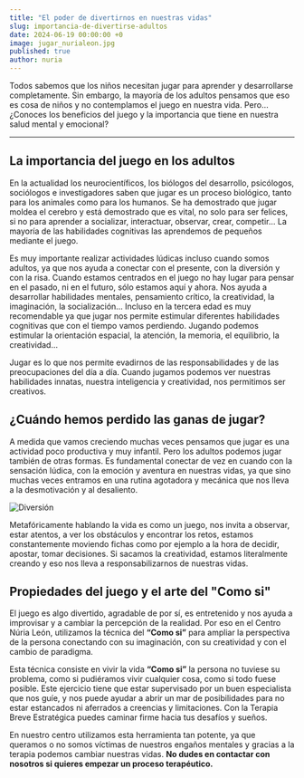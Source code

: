 ```yaml
---
title: "El poder de divertirnos en nuestras vidas"
slug: importancia-de-divertirse-adultos
date: 2024-06-19 00:00:00 +0
image: jugar_nurialeon.jpg
published: true
author: nuria
---
```


Todos sabemos que los niños necesitan jugar para aprender y desarrollarse completamente. Sin embargo, la mayoría de los adultos pensamos que eso es cosa de niños y no contemplamos el juego en nuestra vida. Pero… ¿Conoces los beneficios del juego y la importancia que tiene en nuestra salud mental y emocional?

---

## La importancia del juego en los adultos

En la actualidad los neurocientíficos, los biólogos del desarrollo, psicólogos, sociólogos e investigadores saben que jugar es un proceso biológico, tanto para los animales como para los humanos. Se ha demostrado que jugar moldea el cerebro y está demostrado que es vital, no solo para ser felices, si no para aprender a socializar, interactuar, observar, crear, competir… La mayoría de las habilidades cognitivas las aprendemos de pequeños mediante el juego.

Es muy importante realizar actividades lúdicas incluso cuando somos adultos, ya que nos ayuda a conectar con el presente, con la diversión y con la risa. Cuando estamos centrados en el juego no hay lugar para pensar en el pasado, ni en el futuro, sólo estamos aquí y ahora. Nos ayuda a desarrollar habilidades mentales, pensamiento crítico, la creatividad, la imaginación, la socialización… Incluso en la tercera edad es muy recomendable ya que jugar nos permite estimular diferentes habilidades cognitivas que con el tiempo vamos perdiendo. Jugando podemos estimular la orientación espacial, la atención, la memoria, el equilibrio, la creatividad...

Jugar es lo que nos permite evadirnos de las responsabilidades y de las preocupaciones del día a día. Cuando jugamos podemos ver nuestras habilidades innatas, nuestra inteligencia y creatividad, nos permitimos ser creativos.

## ¿Cuándo hemos perdido las ganas de jugar?

A medida que vamos creciendo muchas veces pensamos que jugar es una actividad poco productiva y muy infantil. Pero los adultos podemos jugar también de otras formas. Es fundamental conectar de vez en cuando con la sensación lúdica, con la emoción y aventura en nuestras vidas, ya que sino muchas veces entramos en una rutina agotadora y mecánica que nos lleva a la desmotivación y al desaliento.

![Diversión](juego_diversion.jpg)

Metafóricamente hablando la vida es como un juego, nos invita a observar, estar atentos, a ver los obstáculos y encontrar los retos, estamos constantemente moviendo fichas como por ejemplo a la hora de decidir, apostar, tomar decisiones. Si sacamos la creatividad, estamos literalmente creando y eso nos lleva a responsabilizarnos de nuestras vidas.

## Propiedades del juego y el arte del "Como si"

El juego es algo divertido, agradable de por sí, es entretenido y nos ayuda a improvisar y a cambiar la percepción de la realidad. Por eso en el Centro Núria León, utilizamos la técnica del **“Como si”** para ampliar la perspectiva de la persona conectando con su imaginación, con su creatividad y con el cambio de paradigma.

Esta técnica consiste en vivir la vida **“Como si”** la persona no tuviese su problema, como si pudiéramos vivir cualquier cosa, como si todo fuese posible. Este ejercicio tiene que estar supervisado por un buen especialista que nos guíe, y nos puede ayudar a abrir un mar de posibilidades para no estar estancados ni aferrados a creencias y limitaciones. Con la Terapia Breve Estratégica puedes caminar firme hacia tus desafíos y sueños.

En nuestro centro utilizamos esta herramienta tan potente, ya que queramos o no somos víctimas de nuestros engaños mentales y gracias a la terapia podemos cambiar nuestras vidas. **No dudes en contactar con nosotros si quieres empezar un proceso terapéutico.**
